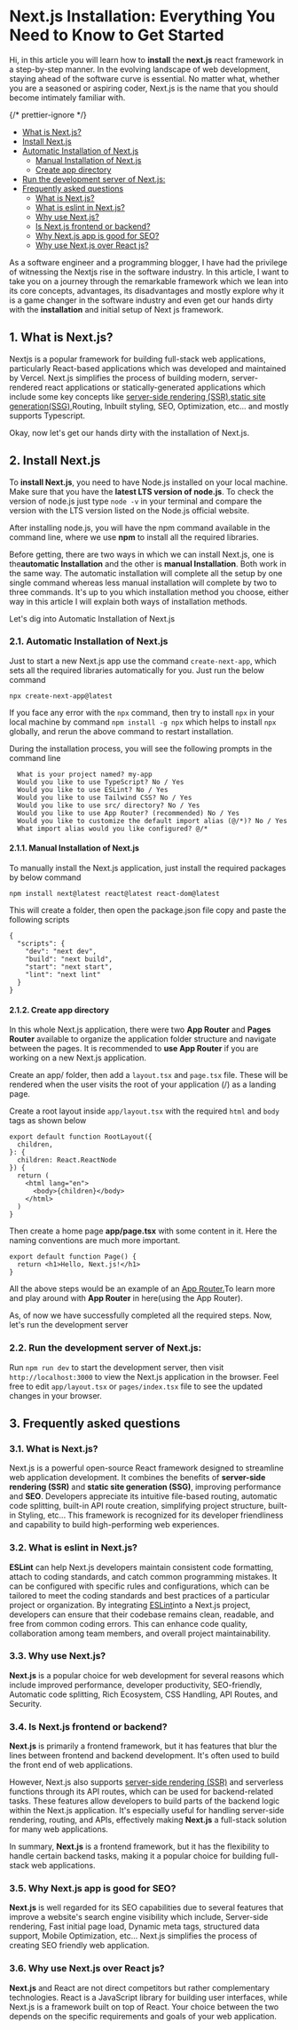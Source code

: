 


# Next.js Installation: Everything You Need to Know to Get Started

Hi, in this article you will learn how to **install** the **next.js** react framework in a step-by-step manner. In the evolving landscape of web development, staying ahead of the software curve is essential. No matter what, whether you are a seasoned or aspiring coder, Next.js is the name that you should become intimately familiar with.

<MDXImage
  src={SEO_OBJ.NEXTJS_INSTALLATION.featuredImage}
  alt={SEO_OBJ.NEXTJS_INSTALLATION.featuredImageAltText}
  title={SEO_OBJ.NEXTJS_INSTALLATION.featuredImageAltText}
  extraStyling="mb-4"
/>

{/* prettier-ignore */}
<TOC>

- [What is Next.js?](#WhatisNext.js)
- [Install Next.js](#InstallNext.js)
- [Automatic Installation of Next.js](#AutomaticInstallationofNext.js)
  - [Manual Installation of Next.js](#ManualInstallationofNext.js)
  - [Create app directory](#Createappdirectory)
- [Run the development server of Next.js:](#RunthedevelopmentserverofNext.js:)
- [Frequently asked questions](#Frequentlyaskedquestions)
  - [What is Next.js?](#WhatisNext.js-1)
  - [What is eslint in Next.js?](#WhatiseslintinNext.js)
  - [Why use Next.js?](#WhyuseNext.js)
  - [Is Next.js frontend or backend?](#IsNext.jsfrontendorbackend)
  - [Why Next.js app is good for SEO?](#WhyNext.jsappisgoodforSEO)
  - [Why use Next.js over React js?](#WhyuseNext.jsoverReactjs)

</TOC>

As a software engineer and a programming blogger, I have had the privilege of witnessing the Nextjs rise in the software industry. In this article, I want to take you on a journey through the remarkable framework which we lean into its core concepts, advantages, its disadvantages and mostly explore why it is a game changer in the software industry and even get our hands dirty with the **installation** and initial setup of Next js framework.

## 1. <a name='WhatisNext.js'></a>What is Next.js?

Nextjs is a popular framework for building full-stack web applications, particularly React-based applications which was developed and maintained by Vercel. Next.js simplifies the process of building modern, server-rendered react applications or statically-generated applications which include some key concepts like [server-side rendering (SSR),](https://nextjs.org/docs/pages/building-your-application/rendering/server-side-rendering)[static site generation(SSG),](https://nextjs.org/docs/pages/building-your-application/rendering/static-site-generation)Routing, Inbuilt styling, SEO, Optimization, etc... and mostly supports Typescript.

Okay, now let's get our hands dirty with the installation of Next.js.

## 2. <a name='InstallNext.js'></a>Install Next.js

To **install Next.js**, you need to have Node.js installed on your local machine. Make sure that you have the **latest LTS version of node.js**. To check the version of node.js just type `node -v` in your terminal and compare the version with the LTS version listed on the Node.js official website.

After installing node.js, you will have the npm command available in the command line, where we use **npm** to install all the required libraries.

Before getting, there are two ways in which we can install Next.js, one is the**automatic Installation** and the other is **manual Installation**. Both work in the same way. The automatic installation will complete all the setup by one single command whereas less manual installation will complete by two to three commands. It's up to you which installation method you choose, either way in this article I will explain both ways of installation methods.

Let's dig into Automatic Installation of Next.js

### 2.1. <a name='AutomaticInstallationofNext.js'></a>Automatic Installation of Next.js

Just to start a new Next.js app use the command `create-next-app`, which sets all the required libraries automatically for you. Just run the below command

```
npx create-next-app@latest
```

If you face any error with the `npx` command, then try to install `npx` in your local machine by command `npm install -g npx` which helps to install `npx` globally, and rerun the above command to restart installation.

During the installation process, you will see the following prompts in the command line

```
  What is your project named? my-app
  Would you like to use TypeScript? No / Yes
  Would you like to use ESLint? No / Yes
  Would you like to use Tailwind CSS? No / Yes
  Would you like to use src/ directory? No / Yes
  Would you like to use App Router? (recommended) No / Yes
  Would you like to customize the default import alias (@/*)? No / Yes
  What import alias would you like configured? @/*

```

#### 2.1.1. <a name='ManualInstallationofNext.js'></a>Manual Installation of Next.js

To manually install the Next.js application, just install the required packages by below command

```
npm install next@latest react@latest react-dom@latest
```

This will create a folder, then open the package.json file copy and paste the following scripts

```
{
  "scripts": {
    "dev": "next dev",
    "build": "next build",
    "start": "next start",
    "lint": "next lint"
  }
}
```

#### 2.1.2. <a name='Createappdirectory'></a>Create app directory

In this whole Next.js application, there were two **App Router** and **Pages Router** available to organize the application folder structure and navigate between the pages. It is recommended to **use App Router** if you are working on a new Next.js application.

Create an app/ folder, then add a `layout.tsx` and `page.tsx` file. These will be rendered when the user visits the root of your application (/) as a landing page.

Create a root layout inside `app/layout.tsx` with the required `html` and `body` tags as shown below

```
export default function RootLayout({
  children,
}: {
  children: React.ReactNode
}) {
  return (
    <html lang="en">
      <body>{children}</body>
    </html>
  )
}
```

Then create a home page **app/page.tsx** with some content in it. Here the naming conventions are much more important.

```
export default function Page() {
  return <h1>Hello, Next.js!</h1>
}
```

All the above steps would be an example of an [App Router.](https://nextjs.org/docs/app)To learn more and play around with **App Router** in here(using the App Router).

As, of now we have successfully completed all the required steps. Now, let's run the development server

### 2.2. <a name='RunthedevelopmentserverofNext.js:'></a>Run the development server of Next.js:

Run `npm run dev` to start the development server, then visit `http://localhost:3000` to view the Next.js application in the browser. Feel free to edit `app/layout.tsx` or `pages/index.tsx` file to see the updated changes in your browser.

## 3. <a name='Frequentlyaskedquestions'></a>Frequently asked questions

### 3.1. <a name='WhatisNext.js-1'></a>What is Next.js?

Next.js is a powerful open-source React framework designed to streamline web application development. It combines the benefits of **server-side rendering (SSR)** and **static site generation (SSG)**, improving performance and **SEO**. Developers appreciate its intuitive file-based routing, automatic code splitting, built-in API route creation, simplifying project structure, built-in Styling, etc... This framework is recognized for its developer friendliness and capability to build high-performing web experiences.

### 3.2. <a name='WhatiseslintinNext.js'></a>What is eslint in Next.js?

**ESLint** can help Next.js developers maintain consistent code formatting, attach to coding standards, and catch common programming mistakes. It can be configured with specific rules and configurations, which can be tailored to meet the coding standards and best practices of a particular project or organization. By integrating [ESLint](https://nextjs.org/docs/app/building-your-application/configuring/eslint)into a Next.js project, developers can ensure that their codebase remains clean, readable, and free from common coding errors. This can enhance code quality, collaboration among team members, and overall project maintainability.

### 3.3. <a name='WhyuseNext.js'></a>Why use Next.js?

**Next.js** is a popular choice for web development for several reasons which include improved performance, developer productivity, SEO-friendly, Automatic code splitting, Rich Ecosystem, CSS Handling, API Routes, and Security.

### 3.4. <a name='IsNext.jsfrontendorbackend'></a>Is Next.js frontend or backend?

**Next.js** is primarily a frontend framework, but it has features that blur the lines between frontend and backend development. It's often used to build the front end of web applications.

However, Next.js also supports [server-side rendering (SSR)](https://nextjs.org/docs/pages/building-your-application/rendering/server-side-rendering) and serverless functions through its API routes, which can be used for backend-related tasks. These features allow developers to build parts of the backend logic within the Next.js application. It's especially useful for handling server-side rendering, routing, and APIs, effectively making **Next.js** a full-stack solution for many web applications.

In summary, **Next.js** is a frontend framework, but it has the flexibility to handle certain backend tasks, making it a popular choice for building full-stack web applications.

### 3.5. <a name='WhyNext.jsappisgoodforSEO'></a>Why Next.js app is good for SEO?

**Next.js** is well regarded for its SEO capabilities due to several features that improve a website's search engine visibility which include, Server-side rendering, Fast initial page load, Dynamic meta tags, structured data support, Mobile Optimization, etc... Next.js simplifies the process of creating SEO friendly web application.

### 3.6. <a name='WhyuseNext.jsoverReactjs'></a>Why use Next.js over React js?

**Next.js** and React are not direct competitors but rather complementary technologies. React is a JavaScript library for building user interfaces, while Next.js is a framework built on top of React. Your choice between the two depends on the specific requirements and goals of your web application.
